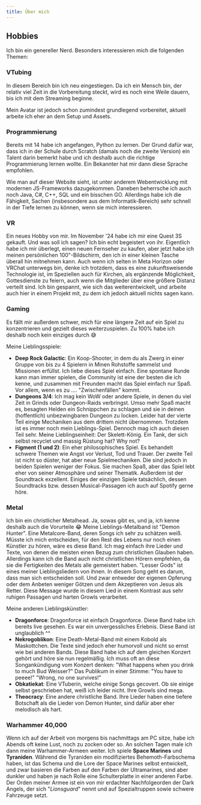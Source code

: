 ```yaml
---
title: Über mich
---
```


## Hobbies

Ich bin ein genereller Nerd.
Besonders interessieren mich die folgenden Themen:

### VTubing

In diesem Bereich bin ich neu eingestiegen.
Da ich ein Mensch bin, der relativ viel Zeit in die Vorbereitung steckt, wird es noch eine Weile dauern, bis ich mit dem Streaming beginne.

Mein Avatar ist jedoch schon zumindest grundlegend vorbereitet, aktuell arbeite ich eher an dem Setup und Assets.

### Programmierung

Bereits mit 14 habe ich angefangen, Python zu lernen.
Der Grund dafür war, dass ich in der Schule durch Scratch (damals noch die zweite Version) ein Talent darin bemerkt habe
und ich deshalb auch die richtige Programmierung lernen wollte. Ein Bekannter hat mir dann diese Sprache empfohlen.

Wie man auf dieser Website sieht, ist unter anderem Webentwicklung mit modernen JS-Frameworks dazugekommen.
Daneben beherrsche ich auch noch Java, C#, C++, SQL und ein bisschen GO.
Allerdings habe ich die Fähigkeit, Sachen (insbesondere aus dem Informatik-Bereich) sehr schnell in der Tiefe lernen zu können, wenn sie mich interessieren.

### VR

Ein neues Hobby von mir. Im November '24 habe ich mir eine Quest 3S gekauft.
Und was soll ich sagen? Ich bin echt begeistert von ihr. Eigentlich habe ich mir überlegt, einen neuen Fernseher zu kaufen,
aber jetzt habe ich meinen persönlichen 100"-Bildschirm, den ich in einer kleinen Tasche überall hin mitnehmen kann.
Auch wenn ich selten in Meta Horizon oder VRChat unterwegs bin, denke ich trotzdem, dass es eine zukunftsweisende Technologie ist,
im Speziellen auch für Kirchen, als ergänzende Möglichkeit, Gottesdienste zu feiern, auch wenn die Mitglieder über eine
größere Distanz verteilt sind. Ich bin gespannt, wie sich das weiterentwickelt, und arbeite auch hier in einem Projekt mit,
zu dem ich jedoch aktuell nichts sagen kann.

### Gaming

Es fällt mir außerdem schwer, mich für eine längere Zeit auf ein Spiel zu konzentrieren
und gezielt dieses weiterzuspielen. Zu 100% habe ich deshalb noch kein einziges durch 😅

Meine Lieblingsspiele:
- **Deep Rock Galactic**: Ein Koop-Shooter, in dem du als Zwerg in einer Gruppe von bis zu 4 Spielern in Minen Rohstoffe sammelst und Missionen erfüllst.
Ich liebe dieses Spiel einfach. Eine spontane Runde kann man immer spielen, die Community ist eine der besten die ich kenne,
und zusammen mit Freunden macht das Spiel einfach nur Spaß. Vor allem, wenn es zu .... "Zwischenfällen" kommt.
- **Dungeons 3/4**: Ich mag kein WoW oder andere Spiele, in denen du viel Zeit in Grinds oder Dungeon-Raids verbringst. Umso
mehr Spaß macht es, besagten Helden ein Schnippchen zu schlagen und sie in deinen (hoffentlich) unbezwingbaren Dungeon zu locken.
Leider hat der vierte Teil einige Mechaniken aus dem drittem nicht übernommen. Trotzdem ist es immer noch mein Lieblings-Spiel.
Dennoch mag ich auch diesen Teil sehr. Meine Lieblingseinheit: Der Skelett-König. Ein Tank, der sich selbst recyclet und massig
Rüstung hat? Why not?
- **Figment (1 und 2)**: Ein eher philosophisches Spiel. Es behandelt schwere Themen wie Angst vor Verlust, Tod und Trauer.
Der zweite Teil ist nicht so düster, hat aber neue Spielmechaniken. Die sind jedoch in beiden Spielen weniger der Fokus.
Sie machen Spaß, aber das Spiel lebt eher von seiner Atmosphäre und seiner Thematik. Außerdem ist der Soundtrack exzellent.
Einiges der einzigen Spiele tatsächlich, dessen Soundtracks bzw. dessen Musical-Passagen ich auch auf Spotify gerne höre.

### Metal

Ich bin ein christlicher Metalhead. Ja, sowas gibt es, und ja, ich kenne deshalb auch die Vorurteile 😂
Meine Lieblings-Metalband ist "Demon Hunter". Eine Metalcore-Band, deren Songs ich sehr zu schätzen weiß.
Müsste ich mich entscheiden, für den Rest des Lebens nur noch einen Künstler zu hören, wäre es diese Band.
Ich mag einfach ihre Lieder und Texte, von denen die meisten einen Bezug zum christlichen Glauben haben.
Allerdings kann ich die Band auch nicht christlichen Hörern empfehlen, da sie die Fertigkeiten des Metals alle gemeistert haben.
"Lesser Gods" ist eines meiner Lieblingsliedern von ihnen. In diesem Song geht es darum, dass man sich entscheiden soll.
Und zwar entweder der eigenen Opferung oder dem Anbeten weniger Götzen und dem Akzeptieren von Jesus als Retter.
Diese Message wurde in diesem Lied in einem Kontrast aus sehr ruhigen Passagen und harten Growls verarbeitet.

Meine anderen Lieblingskünstler:
- **Dragonforce**: Dragonforce ist einfach Dragonforce. Diese Band habe ich bereits live gesehen. Es war ein unvergessliches Erlebnis. Diese Band ist unglaublich ^^
- **Nekrogoblikon**: Eine Death-Metal-Band mit einem Kobold als Maskottchen. Die Texte sind jedoch eher humorvoll und nicht so ernst wie bei anderen Bands. Diese Band habe ich auf dem
gleichen Konzert gehört und höre sie nun regelmäßig. Ich muss oft an diese Songankündigung vom Konzert denken: "What happens when you drink to much Bud Weisser?"
Das Publikum in einer Stimme: "You have to peeee!" "Wrong, no one survives!"
- **Obkatiekat**: Eine VTuberin, welche einige Songs gecovert. Ob sie einige selbst geschrieben hat, weiß ich leider nicht. Ihre Growls sind mega.
- **Theocracy**: Eine andere christliche Band. Ihre Lieder haben eine tiefere Botschaft als die Lieder von Demon Hunter, sind dafür aber eher melodisch als hart.

### Warhammer 40,000

Wenn ich auf der Arbeit von morgens bis nachmittags am PC sitze, habe ich Abends oft keine Lust, noch zu zocken oder so.
An solchen Tagen male ich dann meine Warhammer-Armeen weiter. Ich spiele **Space Marines** und **Tyraniden**. Während die Tyraniden
ein modifiziertes Behemoth-Farbschema haben, ist das Schema und die Lore der Space Marines selbst entwickelt, und zwar basieren die
Farben auf den Farben der Ultramarines, sind aber dunkler und haben je nach Rolle eine Schulterplatte in einer anderen Farbe.
Der Orden meiner Armee ist ein von mir erdachter Nachfolgeorden der Dark Angels, der sich "*Lionsguard*" nennt und auf Spezialtruppen
sowie schwere Fahrzeuge setzt.
